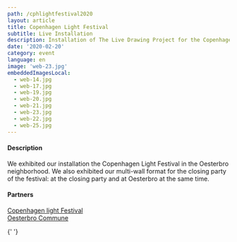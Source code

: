 ```yaml
---
path: /cphlightfestival2020
layout: article
title: Copenhagen Light Festival
subtitle: Live Installation
description: Installation of The Live Drawing Project for the Copenhagen Light Festival of Denmark
date: '2020-02-20'
category: event
language: en
image: 'web-23.jpg'
embeddedImagesLocal:
  - web-14.jpg
  - web-17.jpg
  - web-19.jpg
  - web-20.jpg
  - web-21.jpg
  - web-23.jpg
  - web-22.jpg
  - web-25.jpg
---
```


#### Description

We exhibited our installation the Copenhagen Light Festival in the Oesterbro neighborhood. We also exhibited our multi-wall format for the closing party of the festival: at the closing party and at Oesterbro at the same time.

#### Partners

[Copenhagen light Festival](https://copenhagenlightfestival.org/)  
[Oesterbro Commune](https://kk.dk/)

{' '}
<ImageGrid props={props} />
